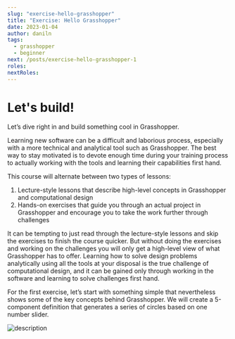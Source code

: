 ```yaml
---
slug: "exercise-hello-grasshopper"
title: "Exercise: Hello Grasshopper"
date: 2023-01-04
author: daniln
tags:
  - grasshopper
  - beginner
next: /posts/exercise-hello-grasshopper-1
roles:
nextRoles:
---
```


# Let's build!

Let’s dive right in and build something cool in Grasshopper.

Learning new software can be a difficult and laborious process, especially with a more technical and analytical tool such as Grasshopper. The best way to stay motivated is to devote enough time during your training process to actually working with the tools and learning their capabilities first hand.

This course will alternate between two types of lessons:

1. Lecture-style lessons that describe high-level concepts in Grasshopper and computational design
2. Hands-on exercises that guide you through an actual project in Grasshopper and encourage you to take the work further through challenges

It can be tempting to just read through the lecture-style lessons and skip the exercises to finish the course quicker. But without doing the exercises and working on the challenges you will only get a high-level view of what Grasshopper has to offer. Learning how to solve design problems analytically using all the tools at your disposal is the true challenge of computational design, and it can be gained only through working in the software and learning to solve challenges first hand.

For the first exercise, let’s start with something simple that nevertheless shows some of the key concepts behind Grasshopper. We will create a 5-component definition that generates a series of circles based on one number slider.

![description](/images/4-2-1.gif)